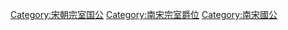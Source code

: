 [[Category:宋朝宗室国公|Category:宋朝宗室国公]]
[[Category:南宋宗室爵位|Category:南宋宗室爵位]]
[[Category:南宋國公|Category:南宋國公]]